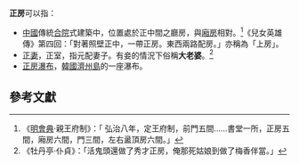 '''正房'''可以指：

*[[中國|中國]]傳統[[合院|合院]]式建築中，位置處於正中間之廳房，與[[廂房|廂房]]相對。<ref>《[[明會典|明會典]]·親王府制》：「 弘治八年，定王府制，前門五間……書堂一所，正房五間，廂房六間，門三間，左右盝頂房六間。」</ref>《兒女英雄傳》第四回：「對著照壁正中，一帶正房。東西兩路配房。」亦稱為「上房」。
*[[正妻|正妻]]，正室，指元配妻子。有妾的情況下俗稱'''大老婆'''。<ref>《牡丹亭·仆貞》：「活鬼頭還做了秀才正房，俺那死姑娘到做了梅香伴當。」 </ref>
*[[正房瀑布|正房瀑布]]，[[韓國|韓國]][[濟州島|濟州島]]的一座瀑布。
== 參考文獻 ==
<div class="references-small">
<references></references>
</div>

{{disambig|cat=二字亞洲相關消歧義}}